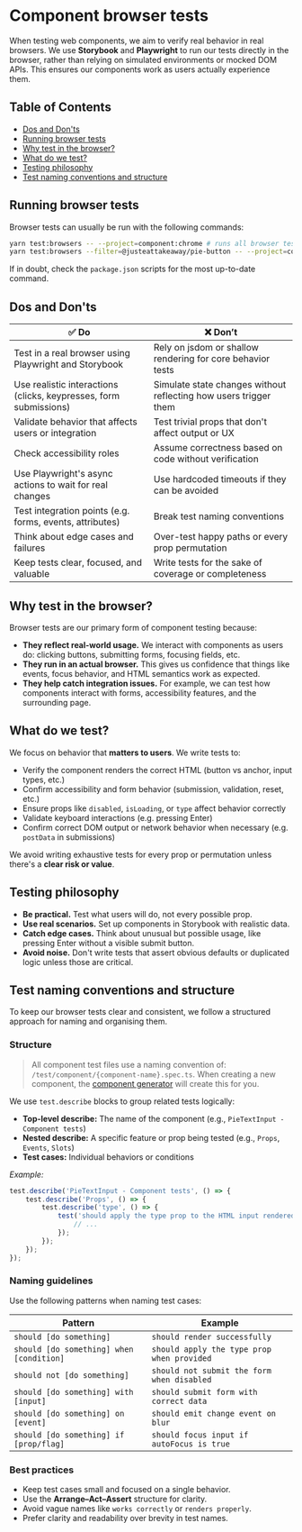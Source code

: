 
<Meta title="Contribution/Testing/Browser tests" />

# Component browser tests

When testing web components, we aim to verify real behavior in real browsers. We use **Storybook** and **Playwright** to run our tests directly in the browser, rather than relying on simulated environments or mocked DOM APIs. This ensures our components work as users actually experience them.


## Table of Contents

- [Dos and Don'ts](#dos-and-donts)
- [Running browser tests](#running-browser-tests)
- [Why test in the browser?](#why-test-in-the-browser)
- [What do we test?](#what-do-we-test)
- [Testing philosophy](#testing-philosophy)
- [Test naming conventions and structure](#test-naming-conventions-and-structure)

## Running browser tests
Browser tests can usually be run with the following commands:

```bash
yarn test:browsers -- --project=component:chrome # runs all browser tests in the repo (excludes accessibility tests)
yarn test:browsers --filter=@justeattakeaway/pie-button -- --project=component:chrome # runs all browser tests for the pie-button component
```

If in doubt, check the `package.json` scripts for the most up-to-date command.

## Dos and Don'ts

| ✅ Do                                                                 | ❌ Don’t                                                             |
|----------------------------------------------------------------------|----------------------------------------------------------------------|
| Test in a real browser using Playwright and Storybook                | Rely on jsdom or shallow rendering for core behavior tests           |
| Use realistic interactions (clicks, keypresses, form submissions)    | Simulate state changes without reflecting how users trigger them     |
| Validate behavior that affects users or integration                  | Test trivial props that don't affect output or UX                    |
| Check accessibility roles                   | Assume correctness based on code without verification                |
| Use Playwright's async actions to wait for real changes              | Use hardcoded timeouts if they can be avoided        |
| Test integration points (e.g. forms, events, attributes)             | Break test naming conventions         |
| Think about edge cases and failures                                  | Over-test happy paths or every prop permutation                     |
| Keep tests clear, focused, and valuable                              | Write tests for the sake of coverage or completeness                 |

## Why test in the browser?

Browser tests are our primary form of component testing because:

- **They reflect real-world usage.** We interact with components as users do: clicking buttons, submitting forms, focusing fields, etc.
- **They run in an actual browser.** This gives us confidence that things like events, focus behavior, and HTML semantics work as expected.
- **They help catch integration issues.** For example, we can test how components interact with forms, accessibility features, and the surrounding page.

## What do we test?

We focus on behavior that **matters to users**. We write tests to:

- Verify the component renders the correct HTML (button vs anchor, input types, etc.)
- Confirm accessibility and form behavior (submission, validation, reset, etc.)
- Ensure props like `disabled`, `isLoading`, or `type` affect behavior correctly
- Validate keyboard interactions (e.g. pressing Enter)
- Confirm correct DOM output or network behavior when necessary (e.g. `postData` in submissions)

We avoid writing exhaustive tests for every prop or permutation unless there's a **clear risk or value**.

## Testing philosophy

- **Be practical.** Test what users will do, not every possible prop.
- **Use real scenarios.** Set up components in Storybook with realistic data.
- **Catch edge cases.** Think about unusual but possible usage, like pressing Enter without a visible submit button.
- **Avoid noise.** Don't write tests that assert obvious defaults or duplicated logic unless those are critical.

## Test naming conventions and structure

To keep our browser tests clear and consistent, we follow a structured approach for naming and organising them.

### Structure

> All component test files use a naming convention of: `/test/component/{component-name}.spec.ts`. When creating a new component, the [component generator](https://github.com/justeattakeaway/pie/tree/main/packages/tools/generator-pie-component) will create this for you.

We use `test.describe` blocks to group related tests logically:

- **Top-level describe:** The name of the component (e.g., `PieTextInput - Component tests`)
- **Nested describe:** A specific feature or prop being tested (e.g., `Props`, `Events`, `Slots`)
- **Test cases:** Individual behaviors or conditions

**Example*:*

```js
test.describe('PieTextInput - Component tests', () => {
    test.describe('Props', () => {
        test.describe('type', () => {
            test('should apply the type prop to the HTML input rendered', async ({ page }) => {
                // ...
            });
        });
    });
});
```

### Naming guidelines

Use the following patterns when naming test cases:

| Pattern                                   | Example                                                       |
|-------------------------------------------|---------------------------------------------------------------|
| `should [do something]`                   | `should render successfully`                                  |
| `should [do something] when [condition]`  | `should apply the type prop when provided`                    |
| `should not [do something]`               | `should not submit the form when disabled`                    |
| `should [do something] with [input]`      | `should submit form with correct data`                        |
| `should [do something] on [event]`        | `should emit change event on blur`                            |
| `should [do something] if [prop/flag]`    | `should focus input if autoFocus is true`                     |

### Best practices

- Keep test cases small and focused on a single behavior.
- Use the **Arrange–Act–Assert** structure for clarity.
- Avoid vague names like `works correctly` or `renders properly`.
- Prefer clarity and readability over brevity in test names.
